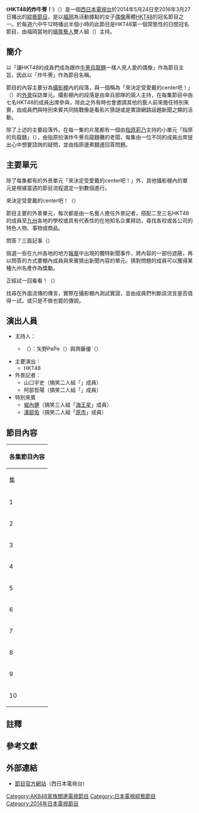 {{電視節目資訊框
| 名稱 = HKT48的炸牛蒡！
| 原名 = {{lang|ja|HKT48のごぼてん!}}
| 圖片 = Goboten Logo.jpg
| 類型 = [[綜藝節目|綜藝節目]]
| 主持 = {{link-ja|傘兵部隊 (搞笑二人組)|パラシュート部隊 (お笑いコンビ)|傘兵部隊}}
| 製作人 = 生駒央正
| 導演 = 
| 監製 = 
| 演出 = [[HKT48|HKT48]]
| 企劃 = 
| 國家 = {{JPN}}
| 片頭曲 = 《[[櫻花，大家一起來品嚐|櫻花，大家一起來品嚐]]》
| 片尾曲 = 
| 每集長 = 30分鐘
| 語言 = [[日語|日語]]
| 電視台 = [[西日本電視台|西日本電視台]]
| 開始 = 2014年5月24日 
| 結束 = 2016年3月27日
| 官方網站 = http://www.tnc.co.jp/goboten/
}}
《'''HKT48的炸牛蒡！'''》（{{lang-ja|HKT48のごぼてん!}}）是一個[[西日本電視台|西日本電視台]]於2014年5月24日至2016年3月27日播出的[[綜藝節目|綜藝節目]]，是以[[福岡市|福岡]]為活動據點的女子[[日本偶像|偶像]]團體[[HKT48|HKT48]]的冠名節目之一{{R|RBB_20140523}}。於每週六中午12時播出半個小時的此節目是HKT48第一個常態性的日間冠名節目，由福岡當地的[[搞笑藝人|搞笑藝人]]雙人組{{link-ja|傘兵部隊 (搞笑二人組)|パラシュート部隊 (お笑いコンビ)|傘兵部隊}}（{{lang|ja|パラシュート部隊}}）主持。

==簡介==
以「讓HKT48的成員們成為跟炸[[牛蒡|牛蒡]][[烏龍麵|烏龍麵]]一樣人見人愛的偶像{{NoteTag|炸牛蒡烏龍麵（{{lang|ja|ごぼ天うどん}}）是福岡當地具有代表性的食物之一，是在烏龍湯麵上面放了炸牛蒡（牛蒡天婦羅）而成。}}」作為節目主旨，因此以「炸牛蒡」作為節目名稱{{R|RBB_20140523}}{{R|Natalie_20140523}}。

節目的內容主要分為[[攝影棚|攝影棚]]內的段落，與一個稱為「來決定受愛戴的center吧！」（{{lang|ja|愛されセンター決めちゃってん！}}）的[[外景|外景]]採訪單元。攝影棚內的段落是由傘兵部隊的兩人主持，在每集節目中由七名HKT48的成員出席參與，除此之外有時也會邀請其他的藝人前來擔任特別來賓，由成員們與特別來賓共同挑戰像是看影片猜謎或是實證網路話題新聞之類的活動。

除了上述的主要段落外，在每一集的片尾都有一個由[[指原莉乃|指原莉乃]]主持的小單元「指原的烏龍麵」（{{lang|ja|さしのうどん}}），由指原扮演炸牛蒡烏龍麵攤的老闆，每集由一位不同的成員出席提出心中想要諮詢的疑問，並由指原邊煮麵邊回答問題{{R|RBB_20140523}}。

==主要單元==
除了每集都有的外景單元「來決定受愛戴的center吧！」外，其他攝影棚內的單元是根據當週的節目流程選定一到數個進行。

; 來決定受愛戴的center吧！（{{lang|ja|愛されセンター　決めちゃってん！}}）
節目主要的外景單元，每次都是由一名藝人擔任外景記者，搭配二至三名HKT48的成員至[[九州_(日本)|九州]]各地的學校或具有代表性的在地知名企業拜訪，尋找各校或各公司的特色人物、事物或商品。

; 問答？三面記事（{{lang|ja|クイズ？三面記事}}）
挑選一些在九州各地的地方[[報紙|報章]]中出現的獨特新聞事件，將內容的一部份遮蔽，再以問答的方式要棚內成員與來賓猜出新聞內容的單元。猜對問題的成員可以獲得某種九州名產作為獎勵。

; 正經試一回看看！（{{lang|ja|マジ　1回やってみてん！}}）
找尋在外面流傳的傳言，實際在攝影棚內測試實證，並由成員們判斷該流言是否值得一試，或只是不做也罷的傳說。

==演出人員==
* 主持人：
** {{link-ja|傘兵部隊 (搞笑二人組)|パラシュート部隊 (お笑いコンビ)|傘兵部隊}}（{{lang|ja|パラシュート部隊}}）：矢野PePe（{{lang|ja|矢野ペペ}}）與齊藤優（{{lang|ja|斉藤優}}）
* 主要演出：
** HKT48
* 外景記者：
** 山口宇史（搞笑二人組「{{link-ja|EE男|EE男}}」成員）{{R|Natalie_20140523}}
** 阿部哲陽（搞笑二人組「{{link-ja|檸檬茶 (搞笑二人組)|レモンティー (お笑いコンビ)|檸檬茶}}」成員）
* 特別來賓
** [[堀內健|堀內健]]（搞笑三人組「[[海王星_(搞笑組合)|海王星]]」成員）{{R|Natalie_20140523}}
** [[澤部佑|澤部佑]]（搞笑二人組「[[原市|原市]]」成員）

==節目內容==
{| class="wikitable collapsible" style="width:100%;text-align:left;font-size:small;"
|-style="text-align:center;"
! colspan="6" style="text-align:center" | 各集節目內容
|-
! 集 !! style="width:4em"| 播出<br>日期 !! 棚內演出成員 !! style="width:15em"| 外景訪問地點 !!style="width:5em"| 外景成員 !! style="width:5em"| 指原的<br>烏龍麵<br>諮詢成員
|-
| 1 || 2014年<br>5月24日 || [[兒玉遙|兒玉遙]]、指原莉乃、[[田中美久_(HKT48)|田中美久]]、[[矢吹奈子|矢吹奈子]]、[[宮脇咲良|宮脇咲良]]、[[本村碧唯|本村碧唯]]、[[森保圓|森保圓]] || {{link-ja|福岡工業大學附屬城東高等學校|福岡工業大学附属城東高等学校}} || [[淵上舞_(HKT48)|淵上舞]]<br>本村碧唯<br>森保圓 || 兒玉遙
|-
| 2 || 5月31日 || 兒玉遙、指原莉乃、田中美久、[[松岡菜摘|松岡菜摘]]、矢吹奈子、[[多田愛佳|多田愛佳]]、宮脇咲良 || [[關家具|株式會社 關家具]]{{NoteTag|一家位於[[大川市|大川市]]的大型[[家具|家具]]製造業者。大川市是九州地區知名的家具產地，其產量在日本國內排名第一。}} || [[朝長美櫻|朝長美櫻]]<br>宮脇咲良 || 田中美久
|-
| 3 || 6月7日 || 指原莉乃、[[田中菜津美|田中菜津美]]、田中美久、松岡菜摘、矢吹奈子、多田愛佳、宮脇咲良 || {{link-ja|自由丘高等學校|自由ケ丘高等学校}}<br>（{{lang|ja|自由ケ丘高等学校}}）|| [[坂口理子_(HKT48)|坂口理子]]<br>[[植木南央|植木南央]] || 矢吹奈子
|-
| 4 || 6月14日 || 兒玉遙、指原莉乃、田中菜津美、松岡菜摘、多田愛佳、本村碧唯、森保圓 || {{link-ja|茿紫女學園中學校、高等學校|筑紫女学園中学校・高等学校}} || 兒玉遙<br>[[若田部遙|若田部遙]] || 宮脇咲良
|-
| 5 || 6月21日 || 兒玉遙、[[田島芽瑠|田島芽瑠]]、田中菜津美、田中美久、矢吹奈子、朝長美櫻、宮脇咲良 || 有限會社 友田商會{{NoteTag|總部設在福岡市的日本最大[[吹泡泡|吹泡泡]]器材製造商。}} || 兒玉遙<br>[[山田麻里奈|山田麻里奈]] || 本村碧唯
|-
| 6 || 6月28日 || 兒玉遙、田島芽瑠、田中美久、矢吹奈子、松岡菜摘、宮脇咲良、本村碧唯 || [[太宰府市|太宰府]]{{link-ja|茿紫台高等學校|筑紫台高等学校}} || [[後藤泉|後藤泉]]<br>[[冨吉明日香|冨吉明日香]] || 多田愛佳
|-
| 7 || 7月5日 || 兒玉遙、田中菜津美、植木南央、朝長美櫻、淵上舞、本村碧唯 || Maruso產業<br>（{{lang|ja|マルソー産業}}）|| 淵上舞<br>[[村重杏奈|村重杏奈]] || 朝長美櫻
|-
| 8 || 7月12日 || [[穴井千尋|穴井千尋]]、指原莉乃、田島芽瑠、田中美久、矢吹奈子、本村碧唯、森保圓 || 株式會社{{link-ja|月星|ムーンスター}}<br>（MoonStar）|| 本村碧唯<br>森保圓 || 穴井千尋
|-
| 9 || 7月19日 || 指原莉乃、田島芽瑠、田中美久、矢吹奈子、山本茉央、植木南央、朝長美櫻 || {{link-ja|福岡縣立八女農業高等學校|福岡県立八女農業高等学校}}|| [[山本茉央|山本茉央]]<br>植木南央 || 田島芽瑠
|-
| 10 || 7月26日 || 植木南央、多田愛佳、[[冨吉明日香|冨吉明日香]]、朝長美櫻、淵上舞、本村碧唯、森保圓 || [[奧美尼|日本奧美尼]]<br>（{{lang|ja|日本オムニグロー}}）|| [[神志那結衣|神志那結衣]]<br>[[松岡菜摘|松岡菜摘]] || 神志那結衣
|}

==註釋==
{{reflist|group=註}}

==參考文獻==
{{reflist|2|refs=
<ref name="RBB_20140523">{{Cite web |url=http://www.rbbtoday.com/article/2014/05/23/120102.html |script-title=ja:指原も悲鳴！　ホリケンがHKT48の地元・福岡での新冠番組で大暴れ |archiveurl=https://web.archive.org/web/20140524061400/http://www.rbbtoday.com/article/2014/05/23/120102.html |archivedate=2014-05-24 |publisher=RBB Today |date=2014-05-23 |accessdate=2014-06-22 |deadurl=yes }}</ref>

<ref name="Natalie_20140523">{{Cite web |url=http://natalie.mu/owarai/news/117335 |script-title=ja:回ゲストはネプ堀内、パラ部隊MCのHKT48番組明日から |archiveurl=https://web.archive.org/web/20140609094258/http://natalie.mu/owarai/news/117335 |archivedate=2014-06-09 |publisher=[[Natalie_(網站)|Natalie]] |date=2014-05-23 |accessdate=2014-06-22 |deadurl=yes }}</ref>
}}

==外部連結==
* [http://www.tnc.co.jp/goboten/ 節目官方網站]{{Wayback|url=http://www.tnc.co.jp/goboten/ |date=20140604093107 }}（西日本電視台）{{ja}}

{{HKT48}}

{{DEFAULTSORT:HKT48 No Goboten}}
[[Category:AKB48家族關連電視節目|Category:AKB48家族關連電視節目]]
[[Category:日本電視綜藝節目|Category:日本電視綜藝節目]]
[[Category:2014年日本電視節目|Category:2014年日本電視節目]]